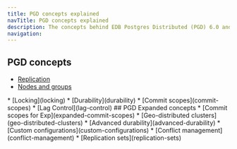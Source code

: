 ```yaml
---
title: PGD concepts explained
navTitle: PGD concepts explained
description: The concepts behind EDB Postgres Distributed (PGD) 6.0 and how they work in practice.
navigation:
---
```


## PGD concepts

* [Replication](replication)
* [Nodes and groups](nodes-and-groups)

<!--->
* [Locking](locking)
* [Durability](durability)
* [Commit scopes](commit-scopes)
* [Lag Control](lag-control)
## PGD Expanded concepts
* [Commit scopes for Exp](expanded-commit-scopes)
* [Geo-distributed clusters](geo-distributed-clusters)
* [Advanced durability](advanced-durability)
* [Custom configurations](custom-configurations)
* [Conflict management](conflict-management)
* [Replication sets](replication-sets)

</--->
